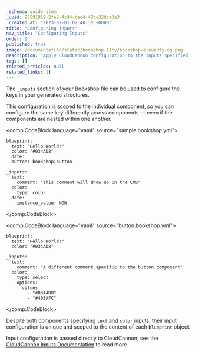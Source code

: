 ```yaml
---
_schema: guide-item
_uuid: 83591919-2fe2-4c44-badd-47cc32dca3a3
_created_at: "2023-02-01 02:40:30 +0000"
title: "Configuring Inputs"
nav_title: "Configuring Inputs"
order: 9
published: true
image: /documentation/static/bookshop-11ty/bookshop-eleventy-og.png
description: "Apply CloudCannon configuration to the inputs specified in your component configuration"
tags: []
related_articles: null
related_links: []
---
```


The `_inputs` section of your Bookshop file can be used to configure the keys in your generated structures.

This configuration is scoped to the individual component, 
so you can configure the same key differently across components — even 
if the components are nested within one another.

<comp.CodeBlock language="yaml" source="sample.bookshop.yml">
```
blueprint:
  text: "Hello World!"
  color: "#034AD8"
  date:
  button: bookshop:button

_inputs:
  text:
    comment: "This comment will show up in the CMS"
  color:
    type: color
  date:
    instance_value: NOW
```
</comp.CodeBlock>

<comp.CodeBlock language="yaml" source="button.bookshop.yml">
```
blueprint:
  text: "Hello World!"
  color: "#034AD8"

_inputs:
  text:
    comment: "A different comment specific to the button component"
  color:
    type: select
    options:
      values:
        - "#034AD8"
        - "#403AFC"
```
</comp.CodeBlock>

Despite both components specifying `text` and `color` inputs, their input configuration is unique
and scoped to the content of each `blueprint` object.

Input configuration is passed directly to CloudCannon; see the [CloudCannon Inputs Documentation](https://cloudcannon.com/documentation/articles/how-to-choose-what-input-is-used-in-the-data-editor/) to read more.